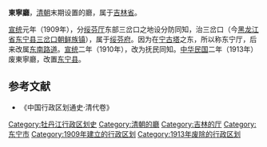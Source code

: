 '''東寧廳'''，[[清朝|清朝]]末期设置的廳，属于[[吉林省_(清)|吉林省]]。

[[宣统|宣统]]元年（1909年），分[[绥芬厅|绥芬厅]]东部三岔口之地设分防同知，治三岔口（今[[黑龙江省|黑龙江省]][[东宁县|东宁县]][[三岔口镇_(东宁县)|三岔口朝鲜族镇]]），属于[[绥芬府|绥芬府]]。因为在[[宁古塔|宁古塔]]之东，所以称东宁厅，后来改属[[东南路道|东南路道]]。[[宣统|宣统]]二年（1910年），改为抚民同知。[[民国纪元|中华民国]]二年（1913年）废東寧廳，改置[[东宁县|东宁县]]。
==参考文献==
* 《中国行政区划通史·清代卷》

{{吉林省历史二级政区}}
{{清朝吉林省行政區劃|nocat}}
[[Category:牡丹江行政区划史|Category:牡丹江行政区划史]]
[[Category:清朝的廳|Category:清朝的廳]]
[[Category:吉林的厅|Category:吉林的厅]]
[[Category:东宁市|Category:东宁市]]
[[Category:1909年建立的行政区划|Category:1909年建立的行政区划]]
[[Category:1913年废除的行政区划|Category:1913年废除的行政区划]]